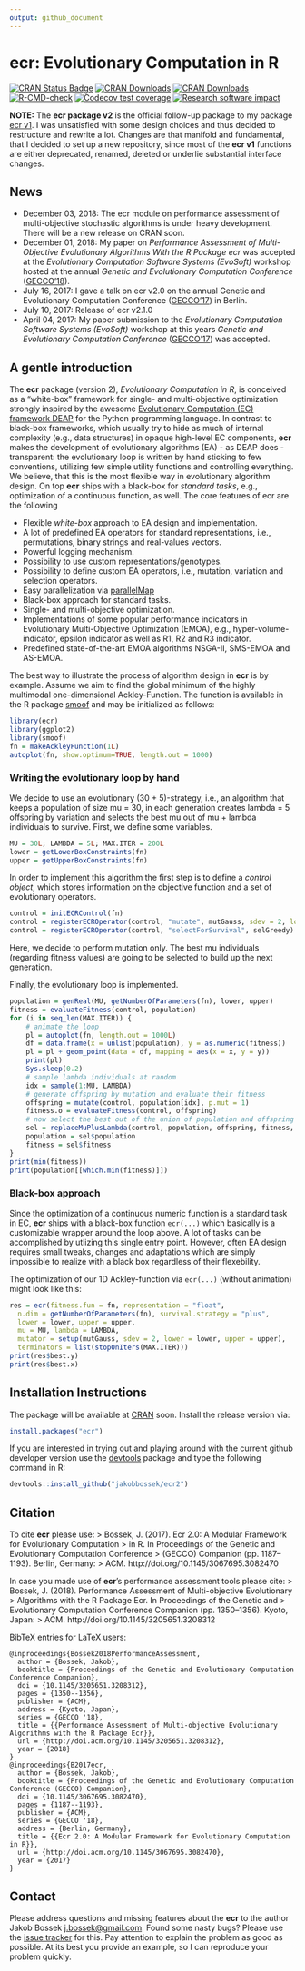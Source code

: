 ```yaml
---
output: github_document
---
```

# ecr: Evolutionary Computation in R

<!-- badges: start -->
[![CRAN Status Badge](http://www.r-pkg.org/badges/version/ecr)](http://cran.r-project.org/web/packages/ecr)
[![CRAN Downloads](http://cranlogs.r-pkg.org/badges/ecr)](http://cran.rstudio.com/web/packages/ecr/index.html)
[![CRAN Downloads](http://cranlogs.r-pkg.org/badges/grand-total/ecr?color=orange)](http://cran.rstudio.com/web/packages/ecr/index.html)
[![R-CMD-check](https://github.com/jakobbossek/ecr2/workflows/R-CMD-check/badge.svg)](https://github.com/jakobbossek/ecr2/actions)
[![Codecov test coverage](https://codecov.io/gh/jakobbossek/ecr2/branch/master/graph/badge.svg)](https://codecov.io/gh/jakobbossek/ecr2?branch=master)
[![Research software impact](http://depsy.org/api/package/cran/ecr/badge.svg)](http://depsy.org/package/r/ecr)
<!-- badges: end -->

**NOTE:** The **ecr package v2** is the official follow-up package to my package [ecr v1](https://github.com/jakobbossek/ecr). I was unsatisfied with some design choices and thus decided to restructure and rewrite a lot. Changes are that manifold and fundamental, that I decided to set up a new repository, since most of the **ecr v1** functions are either deprecated, renamed, deleted or underlie substantial interface changes.

## News

* December 03, 2018: The ecr module on performance assessment of multi-objective stochastic algorithms is under heavy development. There will be a new release on CRAN soon.
* December 01, 2018: My paper on *Performance Assessment of Multi-Objective Evolutionary Algorithms With the R Package ecr* was accepted at the *Evolutionary Computation Software Systems (EvoSoft)* workshop hosted at the annual *Genetic and Evolutionary Computation Conference* ([GECCO'18](http://gecco-2018.sigevo.org/)).
* July 16, 2017: I gave a talk on ecr v2.0 on the annual Genetic and Evolutionary Computation Conference ([GECCO'17](http://gecco-2017.sigevo.org/)) in Berlin.
* July 10, 2017: Release of ecr v2.1.0
* April 04, 2017: My paper submission to the *Evolutionary Computation Software Systems (EvoSoft)* workshop at this years *Genetic and Evolutionary Computation Conference* ([GECCO'17](http://gecco-2017.sigevo.org/)) was accepted.

## A gentle introduction

The **ecr** package (version 2), *Evolutionary Computation in R*, is conceived as a "white-box" framework for single- and multi-objective optimization strongly inspired by the awesome [Evolutionary Computation (EC) framework DEAP](https://github.com/DEAP/deap) for the Python programming language. In contrast to black-box frameworks, which usually try to hide as much of internal complexity (e.g., data structures) in opaque high-level EC components, **ecr** makes the development of evolutionary algorithms (EA) - as DEAP does - transparent: the evolutionary loop is written by hand sticking to few conventions, utilizing few simple utility functions and controlling everything. We believe, that this is the most flexible way in evolutionary algorithm design. On top **ecr** ships with a black-box for *standard tasks*, e.g., optimization of a continuous function, as well. The core features of ecr are the following

* Flexible *white-box* approach to EA design and implementation.
* A lot of predefined EA operators for standard representations, i.e., permutations, binary strings and real-values vectors.
* Powerful logging mechanism.
* Possibility to use custom representations/genotypes.
* Possibility to define custom EA operators, i.e., mutation, variation and selection operators.
* Easy parallelization via [parallelMap](https://cran.r-project.org/web/packages/parallelMap/index.html)
* Black-box approach for standard tasks.
* Single- and multi-objective optimization.
* Implementations of some popular performance indicators in Evolutionary Multi-Objective Optimization (EMOA), e.g., hyper-volume-indicator, epsilon indicator as well as R1, R2 and R3 indicator.
* Predefined state-of-the-art EMOA algorithms NSGA-II, SMS-EMOA and AS-EMOA.

The best way to illustrate the process of algorithm design in **ecr** is by example. Assume we aim to find the global minimum of the highly multimodal one-dimensional Ackley-Function. The function is available in the R package [smoof](https://cran.r-project.org/web/packages/smoof/index.html) and may be initialized as follows:
```r
library(ecr)
library(ggplot2)
library(smoof)
fn = makeAckleyFunction(1L)
autoplot(fn, show.optimum=TRUE, length.out = 1000)
```

### Writing the evolutionary loop by hand

We decide to use an evolutionary (30 + 5)-strategy, i.e., an algorithm that keeps a population of size mu = 30, in each generation creates lambda = 5 offspring by variation and selects the best mu out of mu + lambda individuals to survive. First, we define some variables.
```r
MU = 30L; LAMBDA = 5L; MAX.ITER = 200L
lower = getLowerBoxConstraints(fn)
upper = getUpperBoxConstraints(fn)
```

In order to implement this algorithm the first step is to define a *control object*, which stores information on the objective function and a set of evolutionary operators.
```r
control = initECRControl(fn)
control = registerECROperator(control, "mutate", mutGauss, sdev = 2, lower = lower, upper = upper)
control = registerECROperator(control, "selectForSurvival", selGreedy)
```
Here, we decide to perform mutation only. The best mu individuals (regarding fitness values) are going to be selected to build up the next generation.

Finally, the evolutionary loop is implemented.
```r
population = genReal(MU, getNumberOfParameters(fn), lower, upper)
fitness = evaluateFitness(control, population)
for (i in seq_len(MAX.ITER)) {
    # animate the loop
    pl = autoplot(fn, length.out = 1000L)
    df = data.frame(x = unlist(population), y = as.numeric(fitness))
    pl = pl + geom_point(data = df, mapping = aes(x = x, y = y))
    print(pl)
    Sys.sleep(0.2)
    # sample lambda individuals at random
    idx = sample(1:MU, LAMBDA)
    # generate offspring by mutation and evaluate their fitness
    offspring = mutate(control, population[idx], p.mut = 1)
    fitness.o = evaluateFitness(control, offspring)
    # now select the best out of the union of population and offspring
    sel = replaceMuPlusLambda(control, population, offspring, fitness, fitness.o)
    population = sel$population
    fitness = sel$fitness
}
print(min(fitness))
print(population[[which.min(fitness)]])
```

### Black-box approach

Since the optimization of a continuous numeric function is a standard task in EC, **ecr** ships with a black-box function `ecr(...)` which basically is a customizable wrapper around the loop above. A lot of tasks can be accomplished by utlizing this single entry point. However, often EA design requires small tweaks, changes and adaptations which are simply impossible to realize with a black box regardless of their flexebility.

The optimization of our 1D Ackley-function via `ecr(...)` (without animation) might look like this:
```r
res = ecr(fitness.fun = fn, representation = "float",
  n.dim = getNumberOfParameters(fn), survival.strategy = "plus",
  lower = lower, upper = upper,
  mu = MU, lambda = LAMBDA,
  mutator = setup(mutGauss, sdev = 2, lower = lower, upper = upper),
  terminators = list(stopOnIters(MAX.ITER)))
print(res$best.y)
print(res$best.x)
```

## Installation Instructions

The package will be available at [CRAN](http://cran.r-project.org) soon. Install the release version via:
```r
install.packages("ecr")
```
If you are interested in trying out and playing around with the current github developer version use the [devtools](https://github.com/hadley/devtools) package and type the following command in R:

```r
devtools::install_github("jakobbossek/ecr2")
```

## Citation

To cite **ecr** please use:
> Bossek, J. (2017). Ecr 2.0: A Modular Framework for Evolutionary Computation
> in R. In Proceedings of the Genetic and Evolutionary Computation Conference
> (GECCO) Companion (pp. 1187–1193). Berlin, Germany:
> ACM. http://doi.org/10.1145/3067695.3082470

In case you made use of **ecr**'s performance assessment tools please cite:
> Bossek, J. (2018). Performance Assessment of Multi-objective Evolutionary
> Algorithms with the R Package Ecr. In Proceedings of the Genetic and
> Evolutionary Computation Conference Companion (pp. 1350–1356). Kyoto, Japan:
> ACM. http://doi.org/10.1145/3205651.3208312

BibTeX entries for LaTeX users:
```
@inproceedings{Bossek2018PerformanceAssessment,
  author = {Bossek, Jakob},
  booktitle = {Proceedings of the Genetic and Evolutionary Computation Conference Companion},
  doi = {10.1145/3205651.3208312},
  pages = {1350--1356},
  publisher = {ACM},
  address = {Kyoto, Japan},
  series = {GECCO '18},
  title = {{Performance Assessment of Multi-objective Evolutionary Algorithms with the R Package Ecr}},
  url = {http://doi.acm.org/10.1145/3205651.3208312},
  year = {2018}
}
@inproceedings{B2017ecr,
  author = {Bossek, Jakob},
  booktitle = {Proceedings of the Genetic and Evolutionary Computation Conference (GECCO) Companion},
  doi = {10.1145/3067695.3082470},
  pages = {1187--1193},
  publisher = {ACM},
  series = {GECCO '18},
  address = {Berlin, Germany},
  title = {{Ecr 2.0: A Modular Framework for Evolutionary Computation in R}},
  url = {http://doi.acm.org/10.1145/3067695.3082470},
  year = {2017}
}
```

## Contact

Please address questions and missing features about the **ecr** to the author Jakob Bossek <j.bossek@gmail.com>. Found some nasty bugs? Please use the [issue tracker](https://github.com/jakobbossek/ecr2/issues) for this. Pay attention to explain the problem as good as possible. At its best you provide an example, so I can reproduce your problem quickly.



